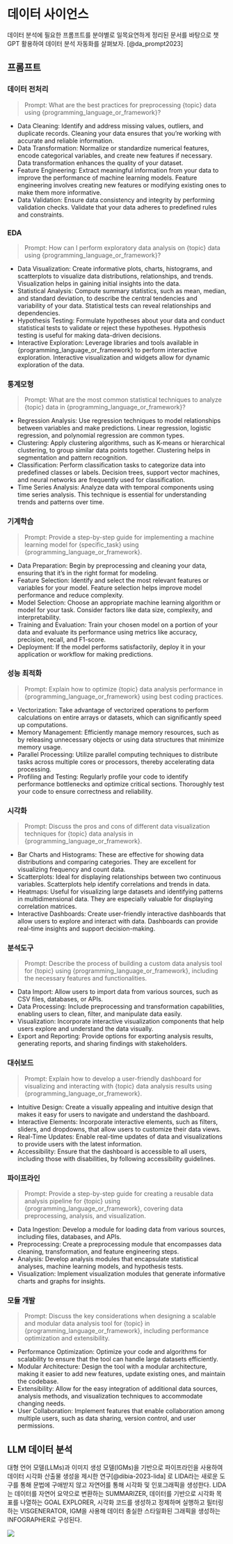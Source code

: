 
# 데이터 사이언스

데이터 분석에 필요한 프롬프트를 분야별로 일목요연하게 정리된 문서를 바탕으로 챗GPT 활용하여 데이터 분석 자동화를 살펴보자. [@da_prompt2023] 

## 프롬프트

::: {.panel-tabset}
### 데이터 전처리

> Prompt: What are the best practices for preprocessing {topic} data using {programming_language_or_framework}?

- Data Cleaning: Identify and address missing values, outliers, and duplicate records. Cleaning your data ensures that you’re working with accurate and reliable information.
- Data Transformation: Normalize or standardize numerical features, encode categorical variables, and create new features if necessary. Data transformation enhances the quality of your dataset.
- Feature Engineering: Extract meaningful information from your data to improve the performance of machine learning models. Feature engineering involves creating new features or modifying existing ones to make them more informative.
- Data Validation: Ensure data consistency and integrity by performing validation checks. Validate that your data adheres to predefined rules and constraints.

### EDA

> Prompt: How can I perform exploratory data analysis on {topic} data using {programming_language_or_framework}?

- Data Visualization: Create informative plots, charts, histograms, and scatterplots to visualize data distributions, relationships, and trends. Visualization helps in gaining initial insights into the data.
- Statistical Analysis: Compute summary statistics, such as mean, median, and standard deviation, to describe the central tendencies and variability of your data. Statistical tests can reveal relationships and dependencies.
- Hypothesis Testing: Formulate hypotheses about your data and conduct statistical tests to validate or reject these hypotheses. Hypothesis testing is useful for making data-driven decisions.
- Interactive Exploration: Leverage libraries and tools available in {programming_language_or_framework} to perform interactive exploration. Interactive visualization and widgets allow for dynamic exploration of the data.

### 통계모형

> Prompt: What are the most common statistical techniques to analyze {topic} data in {programming_language_or_framework}?

- Regression Analysis: Use regression techniques to model relationships between variables and make predictions. Linear regression, logistic regression, and polynomial regression are common types.
- Clustering: Apply clustering algorithms, such as K-means or hierarchical clustering, to group similar data points together. Clustering helps in segmentation and pattern recognition.
- Classification: Perform classification tasks to categorize data into predefined classes or labels. Decision trees, support vector machines, and neural networks are frequently used for classification.
- Time Series Analysis: Analyze data with temporal components using time series analysis. This technique is essential for understanding trends and patterns over time.

### 기계학습

> Prompt: Provide a step-by-step guide for implementing a machine learning model for {specific_task} using {programming_language_or_framework}.

- Data Preparation: Begin by preprocessing and cleaning your data, ensuring that it’s in the right format for modeling.
- Feature Selection: Identify and select the most relevant features or variables for your model. Feature selection helps improve model performance and reduce complexity.
- Model Selection: Choose an appropriate machine learning algorithm or model for your task. Consider factors like data size, complexity, and interpretability.
- Training and Evaluation: Train your chosen model on a portion of your data and evaluate its performance using metrics like accuracy, precision, recall, and F1-score.
- Deployment: If the model performs satisfactorily, deploy it in your application or workflow for making predictions.

### 성능 최적화

> Prompt: Explain how to optimize {topic} data analysis performance in {programming_language_or_framework} using best coding practices.

- Vectorization: Take advantage of vectorized operations to perform calculations on entire arrays or datasets, which can significantly speed up computations.
- Memory Management: Efficiently manage memory resources, such as by releasing unnecessary objects or using data structures that minimize memory usage.
- Parallel Processing: Utilize parallel computing techniques to distribute tasks across multiple cores or processors, thereby accelerating data processing.
- Profiling and Testing: Regularly profile your code to identify performance bottlenecks and optimize critical sections. Thoroughly test your code to ensure correctness and reliability.

### 시각화

> Prompt: Discuss the pros and cons of different data visualization techniques for {topic} data analysis in {programming_language_or_framework}.

- Bar Charts and Histograms: These are effective for showing data distributions and comparing categories. They are excellent for visualizing frequency and count data.
- Scatterplots: Ideal for displaying relationships between two continuous variables. Scatterplots help identify correlations and trends in data.
- Heatmaps: Useful for visualizing large datasets and identifying patterns in multidimensional data. They are especially valuable for displaying correlation matrices.
- Interactive Dashboards: Create user-friendly interactive dashboards that allow users to explore and interact with data. Dashboards can provide real-time insights and support decision-making.

### 분석도구

> Prompt: Describe the process of building a custom data analysis tool for {topic} using {programming_language_or_framework}, including the necessary features and functionalities.


- Data Import: Allow users to import data from various sources, such as CSV files, databases, or APIs.
- Data Processing: Include preprocessing and transformation capabilities, enabling users to clean, filter, and manipulate data easily.
- Visualization: Incorporate interactive visualization components that help users explore and understand the data visually.
- Export and Reporting: Provide options for exporting analysis results, generating reports, and sharing findings with stakeholders.

### 대쉬보드

> Prompt: Explain how to develop a user-friendly dashboard for visualizing and interacting with {topic} data analysis results using {programming_language_or_framework}.


- Intuitive Design: Create a visually appealing and intuitive design that makes it easy for users to navigate and understand the dashboard.
- Interactive Elements: Incorporate interactive elements, such as filters, sliders, and dropdowns, that allow users to customize their data views.
- Real-Time Updates: Enable real-time updates of data and visualizations to provide users with the latest information.
- Accessibility: Ensure that the dashboard is accessible to all users, including those with disabilities, by following accessibility guidelines.

### 파이프라인

> Prompt: Provide a step-by-step guide for creating a reusable data analysis pipeline for {topic} using {programming_language_or_framework}, covering data preprocessing, analysis, and visualization.

- Data Ingestion: Develop a module for loading data from various sources, including files, databases, and APIs.
- Preprocessing: Create a preprocessing module that encompasses data cleaning, transformation, and feature engineering steps.
- Analysis: Develop analysis modules that encapsulate statistical analyses, machine learning models, and hypothesis tests.
- Visualization: Implement visualization modules that generate informative charts and graphs for insights.

### 모듈 개발

> Prompt: Discuss the key considerations when designing a scalable and modular data analysis tool for {topic} in {programming_language_or_framework}, including performance optimization and extensibility.

- Performance Optimization: Optimize your code and algorithms for scalability to ensure that the tool can handle large datasets efficiently.
- Modular Architecture: Design the tool with a modular architecture, making it easier to add new features, update existing ones, and maintain the codebase.
- Extensibility: Allow for the easy integration of additional data sources, analysis methods, and visualization techniques to accommodate changing needs.
- User Collaboration: Implement features that enable collaboration among multiple users, such as data sharing, version control, and user permissions.


:::


## LLM 데이터 분석

대형 언어 모델(LLMs)과 이미지 생성 모델(IGMs)을 기반으로 파이프라인을 사용하여 데이터 시각화 산출물 생성을 제시한 연구[@dibia-2023-lida]
로 LIDA라는 새로운 도구를 통해 문법에 구애받지 않고 자연어를 통해 시각화 및 인포그래픽을 생성한다. LIDA는 데이터를 자연어 요약으로 변환하는 SUMMARIZER, 데이터를 기반으로 시각화 목표를 나열하는 GOAL EXPLORER, 시각화 코드를 생성하고 정제하며 실행하고 필터링하는 VISGENERATOR, IGM을 사용해 데이터 충실한 스타일화된 그래픽을 생성하는 INFOGRAPHER로 구성된다.


![](images/da_llm.jpg)



